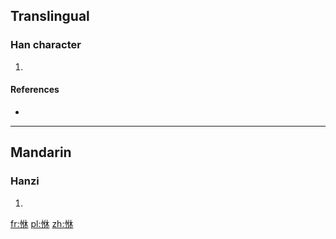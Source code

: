 ==Translingual==

===Han character===
{{Han char|rn=61|rad=心|as=06|sn=9|four=9409<sub>0</sub>|canj=心人木 (POD)}}

# {{defn|Han|sort=心06}}

====References====
* {{Han ref|kx=0384.220|dkj=10564|dj=0715.050|hdz=42296.060|uh=6058|ud=24664|bh=CECF|bd=52943}}

----

==Mandarin==

===Hanzi===
{{cmn-hanzi|pin=[[qiū]] ([[qiu1]])|wg=ch'iu<sup>1</sup>}}

# {{defn|Mandarin|sort=心06}}

[[fr:恘]]
[[pl:恘]]
[[zh:恘]]